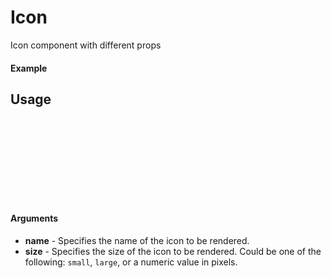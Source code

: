 
<Meta of={Icon} title="Icon" />

# Icon

Icon component with different props

#### Example

<Canvas of={Icon.Basic} />

## Usage

```ts
import { Icon } from "@femmecubator/equity-ui";

const Example = () => {
  return (
      <Icon name="email" />
  );
};

export default Example;
```

#### Arguments

- **name** - Specifies the name of the icon to be rendered.
- **size** - Specifies the size of the icon to be rendered. Could be one of the following: `small`, `large`, or a numeric value in pixels.
